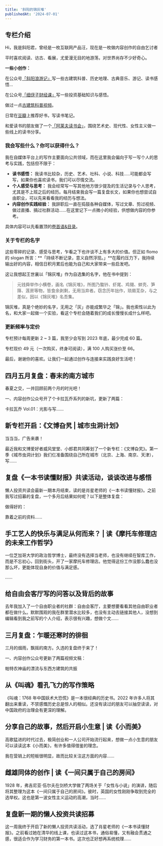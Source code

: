 ```yaml
---
title: '斜阳的锦灰堆'
publishedAt: '2024-07-01'
---
```


## 专栏介绍

Hi，我是斜阳君，曾经是一枚互联网产品汪，现在是一枚做内容创作的自由乞讨者

平时喜欢阅读、访古、看展，尤爱漫无目的地游荡，对世界尚存不少好奇心。

**一些小创作：**

在公众号[「斜阳浪游记」](https://mp.weixin.qq.com/s/EPWn59SEDJhk8uDlWVSKLg)写一些古建筑科普、历史地理、古典音乐、游记、读书感悟...

在公众号[「细伢子财经课」](https://mp.weixin.qq.com/s/gERJHTMNjSdMajXjpvd0GQ)写一些投资基础知识与感悟。

做过一点[古建筑科普视频](https://space.bilibili.com/6118479)。

日常在[豆瓣](https://www.douban.com/people/freedxy/)上推荐好书，写读书笔记。

和爱读书的朋友做了一个[「阿莱夫读书会」](https://space.bilibili.com/1659284126)，围绕艺术史、现代性、女性主义做一些线上的读书分享。

### 我会写些什么？你可以获得什么？

我在自媒体平台上的写作主要面向公共领域，而在这里我会偏向于写一写个人的思考与实践，包括但不限于：

* **读书感悟：** 我读书比较杂，历史、艺术、社科、小说、科技.....可能都会写写，如果你也喜欢读书，我们可以尽情交流。
* **个人感受与思考：** 我会经常写一写其他地方很少提及的生活记录与个人思考，尤其是不上班之后的经历。每月结束我会写一篇复盘长文，如果你也想尝试自由职业，可以先来看看我的经历与想法。
* **内容创作实践经验：** 我辞职后一直在捣鼓各种自媒体，写过文章、剪过视频、做过直播、搞过社群活动......在这里记下一点微小的经验，供想做内容的你参考。

具体内容可以先看置顶的[卷首语&目录](https://xiaobot.net/post/84902327-159a-4dab-8092-8697ffe61dc1 )。

### 关于专栏的名字

这些零碎的记录、感受与思考，乍看之下也许谈不上有多大的价值。但正如 flomo 的 slogan 所言：**「持续不断记录，意义自然浮现。」**在履约压力下，我持续输出好的内容，相信日积月累后也能为自己和大家带来一些启发吧。

这让我想起王世襄以「锦灰堆」作为自选集的名字，他在书中提到：

> 元钱舜举作小横卷，画名《锦灰堆》，所图乃螯钤、虾尾、鸡翎、蚌壳、笋箨、莲房等物，皆食余剥剩，无用当弃者。窃念历年拙作，琐屑芜杂，与之差似，因以《锦灰堆》名吾集。

锦灰堆，真是个绝妙的名字，无用之「灰」亦能成繁华之「锦」。我也索性以此为名，和大家一起做一个实验，看这个专栏会随着我们的成长慢慢长成什么样吧。

### 更新频率与定价

专栏预计每周更新 2 ~ 3 篇，我至少会写到 2023 年底，最少完成 60 篇。

专栏现价 49 元（一次购买，终身可阅读），满 100 人购买涨价至 66。

最后，谢谢你的喜欢。让我们一起通过创作与连接来实践良好生活吧！


## 四月五月复盘：春末的南方城市
春夏之交，一并回顾前两个月的时光吧！

一、内容创作公众号开了个卡拉瓦乔系列的新坑，更新了两篇：

卡拉瓦乔 Vol.01：光影与写......

## 新专栏开启：《文博旮旯 | 城市虫洞计划》
当当当，广告来袭！

最近我和文博爱好者威风堂堂、小郎君共同筹划了一个新专栏：《文博旮旯》。第一季《城市虫洞计划》我们仨准备围绕自己所在城市（北京、上海、南京、天津），写......

## 复盘《一本书读懂财报》共读活动，谈谈改进与感悟
懒人投资共读会最新一期本月结束，读的是肖星老师的《一本书读懂财报》。之前我写过招募的复盘，一个多月后结果如何呢？以下是整体复盘：

做得好的：

靠着之前的资料......

## 手工艺人的快乐与满足从何而来？ | 读《摩托车修理店的未来工作哲学》
一位芝加哥大学的政治哲学博士，最终没有选择当老师，也没有继续在智库工作，而是不忘初心，回到街头，开了一家摩托车修理店。他觉得这份工作没那么蠢也没那么坏，更能体现自身的价值与满足感。

......

## 给自由会客厅写的问答以及背后的故事
去年我加入了一个自由职业者的社群：自由会客厅，主要想要看看其他自由职业者都在做什么。默默围观的我在群里潜水比较多，也没有主动去链接其他人，没想到编辑看到我之前写的个人介绍，表示很有兴趣，想做个文......

## 三月复盘：乍暖还寒时的徘徊
三月的烟雨，飘摇的南方。久违的复盘终于来了！

一、内容创作公众号更新了两篇视频文稿：

帕特农神庙的漂流与东西方建筑的共振

## 从《叫魂》看孔飞力的写作策略
《叫魂：1768 年中国妖术大恐慌》是一本很经典的历史书。2022 年许多人将其翻出来重读，不禁感慨历史总是惊人的相似。还没有读过的朋友可以抽空读读，对中国政府的治理会有更深的理解。

## 分享自己的故事，然后开启小生意 | 读《小而美》
高歌猛进的时代过去，极简创业和一人公司开始流行起来，想做一点小生意的朋友可以读读这本《小而美》，有许多值得借鉴的理念。

我在营销上的短板很明显，故而比较关注这方面的内容......

## 雌雄同体的创作 | 读《一间只属于自己的房间》
1928 年，弗吉尼亚·伍尔夫在剑桥大学做了两场关于「女性与小说」的演讲，随后将其整理为这本《一间只属于自己的房间》。彼时，英国的女性刚刚争取到完全的选举权。这也是第一波女性主义运动的高潮，当时......

## 复盘新一期的懒人投资共读招募
这一周我终于开启了新的懒人投资共读活动，选了肖星老师的《一本书读懂财报》。之前看过她在清华的线上课，也读过这本书，通俗易懂，又有融会贯通之感，很适合作为学习财务的第一本书。这次也正好想再系统梳理......

